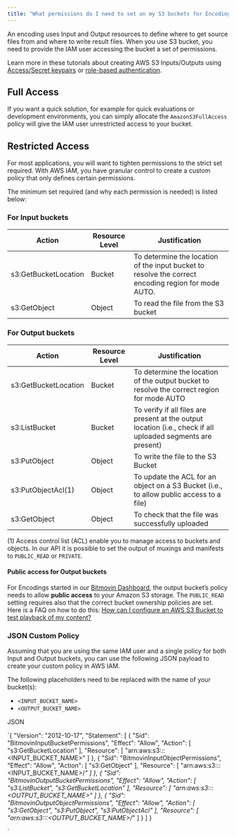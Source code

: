 ```yaml
---
title: "What permissions do I need to set on my S3 buckets for Encoding Input and Output?"
---
```


An encoding uses Input and Output resources to define where to get source files from and where to write result files. When you use S3 bucket, you need to provide the IAM user accessing the bucket a set of permissions.

Learn more in these tutorials about creating AWS S3 Inputs/Outputs using [Access/Secret keypairs](/encoding/reference/how-to-create-an-s3-encoding-input-or-output-with-the-bitmovin-api) or [role-based authentication](/encoding/reference/how-to-create-an-s3-role-based-encoding-input-or-output-with-the-bitmovin-api).

## Full Access

If you want a quick solution, for example for quick evaluations or development environments, you can simply allocate the `AmazonS3FullAccess` policy will give the IAM user unrestricted access to your bucket.

## Restricted Access

For most applications, you will want to tighten permissions to the strict set required. With AWS IAM, you have granular control to create a custom policy that only defines certain permissions.

The minimum set required (and why each permission is needed) is listed below:

### For Input buckets

| Action               | Resource Level | Justification                                                                                       |
| -------------------- | -------------- | --------------------------------------------------------------------------------------------------- |
| s3:GetBucketLocation | Bucket         | To determine the location of the input bucket to resolve the correct encoding region for mode AUTO. |
| s3:GetObject         | Object         | To read the file from the S3 bucket                                                                 |

### For Output buckets

| Action               | Resource Level | Justification                                                                                                |
| -------------------- | -------------- | ------------------------------------------------------------------------------------------------------------ |
| s3:GetBucketLocation | Bucket         | To determine the location of the output bucket to resolve the correct region for mode AUTO                   |
| s3:ListBucket        | Bucket         | To verify if all files are present at the output location (i.e., check if all uploaded segments are present) |
| s3:PutObject         | Object         | To write the file to the S3 Bucket                                                                           |
| s3:PutObjectAcl(1)   | Object         | To update the ACL for an object on a S3 Bucket (i.e., to allow public access to a file)                      |
| s3:GetObject         | Object         | To check that the file was successfully uploaded                                                             |

(1) Access control list (ACL) enable you to manage access to buckets and objects. In our API it is possible to set the output of muxings and manifests to `PUBLIC_READ` or `PRIVATE`.

#### Public access for Output buckets

For Encodings started in our [Bitmovin Dashboard](https://bitmovin.com/dashboard), the output bucket’s policy needs to allow **public access** to your Amazon S3 storage. The `PUBLIC_READ` setting requires also that the correct bucket ownership policies are set. Here is a FAQ on how to do this: [How can I configure an AWS S3 Bucket to test playback of my content?](/encoding/docs/how-can-i-configure-an-aws-s3-bucket-to-test-playback-of-my-content)

### JSON Custom Policy

Assuming that you are using the same IAM user and a single policy for both Input and Output buckets, you can use the following JSON payload to create your custom policy in AWS IAM.

The following placeholders need to be replaced with the name of your bucket(s):

* `<INPUT_BUCKET_NAME>`
* `<OUTPUT_BUCKET_NAME>`

JSON

`{
    "Version": "2012-10-17",
    "Statement": [
        {
            "Sid": "BitmovinInputBucketPermissions",
            "Effect": "Allow",
            "Action": [
                "s3:GetBucketLocation"
            ],
            "Resource": [
                "arn:aws:s3:::<INPUT_BUCKET_NAME>"
            ]
        },
        {
            "Sid": "BitmovinInputObjectPermissions",
            "Effect": "Allow",
            "Action": [
                "s3:GetObject"
            ],
            "Resource": [
                "arn:aws:s3:::<INPUT_BUCKET_NAME>/*"
            ]
        },
        {
            "Sid": "BitmovinOutputBucketPermissions",
            "Effect": "Allow",
            "Action": [
                "s3:ListBucket",
                "s3:GetBucketLocation"
            ],
            "Resource": [
                "arn:aws:s3:::<OUTPUT_BUCKET_NAME>"
            ]
        },
        {
            "Sid": "BitmovinOutputObjectPermissions",
            "Effect": "Allow",
            "Action": [
                "s3:GetObject",
                "s3:PutObject",
                "s3:PutObjectAcl"
            ],
            "Resource": [
                "arn:aws:s3:::<OUTPUT_BUCKET_NAME>/*"
            ]
        }
    ]
}

`